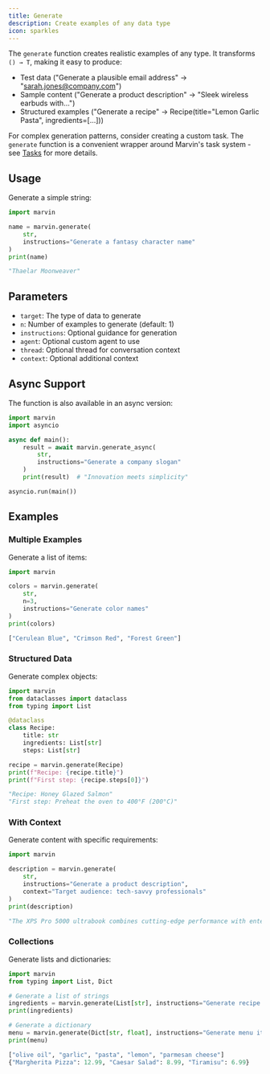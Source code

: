 ```yaml
---
title: Generate
description: Create examples of any data type
icon: sparkles
---
```


The `generate` function creates realistic examples of any type. It transforms `() → T`, making it easy to produce:
- Test data ("Generate a plausible email address" → "sarah.jones@company.com")
- Sample content ("Generate a product description" → "Sleek wireless earbuds with...")
- Structured examples ("Generate a recipe" → Recipe(title="Lemon Garlic Pasta", ingredients=[...]))

For complex generation patterns, consider creating a custom task. The `generate` function is a convenient wrapper around Marvin's task system - see [Tasks](/concepts/tasks) for more details.

## Usage

Generate a simple string:

```python
import marvin

name = marvin.generate(
    str,
    instructions="Generate a fantasy character name"
)
print(name)
```

```python
"Thaelar Moonweaver"
```

## Parameters

- `target`: The type of data to generate
- `n`: Number of examples to generate (default: 1)
- `instructions`: Optional guidance for generation
- `agent`: Optional custom agent to use
- `thread`: Optional thread for conversation context
- `context`: Optional additional context

## Async Support

The function is also available in an async version:

```python
import marvin
import asyncio

async def main():
    result = await marvin.generate_async(
        str,
        instructions="Generate a company slogan"
    )
    print(result)  # "Innovation meets simplicity"

asyncio.run(main())
```

## Examples

### Multiple Examples

Generate a list of items:

```python
import marvin

colors = marvin.generate(
    str,
    n=3,
    instructions="Generate color names"
)
print(colors)
```

```python
["Cerulean Blue", "Crimson Red", "Forest Green"]
```

### Structured Data

Generate complex objects:

```python
import marvin
from dataclasses import dataclass
from typing import List

@dataclass
class Recipe:
    title: str
    ingredients: List[str]
    steps: List[str]

recipe = marvin.generate(Recipe)
print(f"Recipe: {recipe.title}")
print(f"First step: {recipe.steps[0]}")
```

```python
"Recipe: Honey Glazed Salmon"
"First step: Preheat the oven to 400°F (200°C)"
```

### With Context

Generate content with specific requirements:

```python
import marvin

description = marvin.generate(
    str,
    instructions="Generate a product description",
    context="Target audience: tech-savvy professionals"
)
print(description)
```

```python
"The XPS Pro 5000 ultrabook combines cutting-edge performance with enterprise-grade security features, perfect for remote work and intensive multitasking."
```

### Collections

Generate lists and dictionaries:

```python
import marvin
from typing import List, Dict

# Generate a list of strings
ingredients = marvin.generate(List[str], instructions="Generate recipe ingredients")
print(ingredients)

# Generate a dictionary
menu = marvin.generate(Dict[str, float], instructions="Generate menu items with prices")
print(menu)
```

```python
["olive oil", "garlic", "pasta", "lemon", "parmesan cheese"]
{"Margherita Pizza": 12.99, "Caesar Salad": 8.99, "Tiramisu": 6.99}
``` 